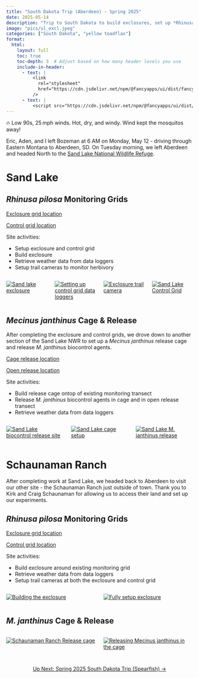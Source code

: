 ```yaml
---
title: "South Dakota Trip (Aberdeen) - Spring 2025"
date: 2025-05-14
description: "Trip to South Dakota to build exclosures, set up *Rhinusa pilosa* monitoring grids, and release *Mecinus janthinus* at Sand Lake NWR and Schaunaman Ranch."
image: "pics/sl_excl.jpeg"
categories: ["South Dakota", "yellow toadflax"]
format:
  html:
    layout: full
    toc: true
    toc-depth: 3  # Adjust based on how many header levels you use
    include-in-header:
      - text: |
          <link
            rel="stylesheet"
            href="https://cdn.jsdelivr.net/npm/@fancyapps/ui/dist/fancybox.css"
          />
      - text: |
          <script src="https://cdn.jsdelivr.net/npm/@fancyapps/ui/dist/fancybox.umd.js"></script>
---
```


::: {.callout-warning title="Weather"}
🔥 Low 90s, 25 mph winds. Hot, dry, and windy. Wind kept the mosquitos away!
:::

<!-- <div style="text-align: center; margin-top: 2em;">
  <a class="btn-small" href="spring25spearfish.qmd" role="button">
    View the Spearfish portion of this trip here →
  </a>
</div> -->

Eric, Aden, and I left Bozeman at 6 AM on Monday, May 12 - driving through Eastern Montana to Aberdeen, SD. On Tuesday morning, we left Aberdeen and headed North to the [Sand Lake National Wildlife Refuge](https://www.fws.gov/refuge/sand-lake).

# Sand Lake 

## *Rhinusa pilosa* Monitoring Grids

<a href="https://www.google.com/maps?q=45.80185,-99.203277" target="_blank">Exclosure grid location</a>

<a href="https://www.google.com/maps?q=45.80234,-99.203777" target="_blank">Control grid location</a>


Site activities:

- Setup exclosure and control grid  
- Build exclosure  
- Retrieve weather data from data loggers  
- Setup trail cameras to monitor herbivory
 
:::{.columns}

::: {.column width="33%" .px-2}
[![Sand lake exclosure](pics/sl_excl.jpeg)](pics/sl_excl.jpeg){data-fancybox="gallery" data-caption="Sand Lake exclosure"}
:::

::: {.column width="33%" .px-2}
[![Setting up control grid data loggers](pics/sl_dataloggers.jpeg)](pics/sl_dataloggers.jpeg){data-fancybox="gallery" data-caption="Setting up Sand Lake data loggers"}
:::

::: {.column width="33%" .px-2}
[![Exclosure trail camera](pics/sl_trailcam1.jpeg)](pics/sl_trailcam1.jpeg){data-fancybox="gallery" data-caption="Exclosure trail camera"}
:::

::: {.column width="33%" .px-2}
[![Sand Lake Control Grid](pics/sl_control.jpeg)](pics/sl_control.jpeg){data-fancybox="gallery"
data-caption="Sand Lake Control Grid"}
:::

:::

## *Mecinus janthinus* Cage & Release

After completing the exclosure and control grids, we drove down to another section of the Sand Lake NWR to set up a *Mecinus janthinus* release cage and release *M. janthinus* biocontrol agents. 

<a href="https://www.google.com/maps?q=45.912467,-99.279119" target="_blank">Cage release location</a>

<a href="https://www.google.com/maps?q=45.912312, -99.279233" target="_blank">Open release location</a>

Site activities:  

- Build release cage ontop of existing monitoring transect
- Release *M. janthinus* biocontrol agents in cage and in open release transect
- Retrieve weather data from data loggers

:::{.columns}

::: {.column width="33%" .px-2}
[![Sand Lake biocontrol release site](pics/sl_releasesite.jpeg)](pics/sl_releasesite.jpeg){data-fancybox="gallery" data-caption="Sand Lake biocontrol release site"}
:::

::: {.column width="33%" .px-2}
[![Sand Lake cage setup](pics/sl_setupcage.jpeg)](pics/sl_setupcage.jpeg){data-fancybox="gallery" data-caption="Sand Lake cage setup"}
:::

::: {.column width="33%" .px-2}
[![Sand Lake *M. janthinus* release](pics/sl_release.jpeg)](pics/sl_release.jpeg){data-fancybox="gallery" data-caption="Sand Lake <em>M. janthinus</em> release"}
:::

:::


# Schaunaman Ranch 

After completing work at Sand Lake, we headed back to Aberdeen to visit our other site - the Schaunaman Ranch just outside of town. Thank you to Kirk and Craig Schaunaman for allowing us to access their land and set up our experiments.


## *Rhinusa pilosa* Monitoring Grids

<a href="https://www.google.com/maps?q=45.407562255859375,-98.55270385742188" target="_blank">Exclosure grid location</a>

<a href="https://www.google.com/maps?q=45.4073371887207, -98.55327606201172" target="_blank">Control grid location</a>

Site activities:  

- Build exclosure around existing monitoring grid
- Retrieve weather data from data loggers  
- Setup trail cameras at both the exclosure and control grid

:::{.columns}

::: {.column width="33%" .px-2}
[![Building the exclosure](pics/ranch_exclosure3.jpeg)](pics/ranch_exclosure3.jpeg){data-fancybox="gallery" data-caption="Building the exclosure"}
:::

::: {.column width="33%" .px-2}
[![Fully setup exclosure](pics/ranch_exclosure.jpeg)](pics/ranch_exclosure.jpeg){data-fancybox="gallery" data-caption="Fully setup exclosure"}
:::

:::

## *M. janthinus* Cage & Release

:::{.columns}

::: {.column width="33%" .px-2}
[![Schaunaman Ranch Release cage](pics/ranch cage.jpeg)](pics/ranch cage.jpeg){data-fancybox="gallery" data-caption="Schaunaman Ranch Release cage"}
:::

::: {.column width="33%" .px-2}
[![Releasing *Mecinus janthinus* in the cage](pics/ranch_janthinus.jpeg)](pics/ranch_janthinus.jpeg){data-fancybox="gallery" data-caption="Releasing *Mecinus janthinus* in the cage"}
:::

:::


<div style="text-align: center; margin-top: 2em;">
  <a class="btn-small" href="spring25spearfish.qmd" role="button">
    Up Next: Spring 2025 South Dakota Trip (Spearfish) →
  </a>
</div>





